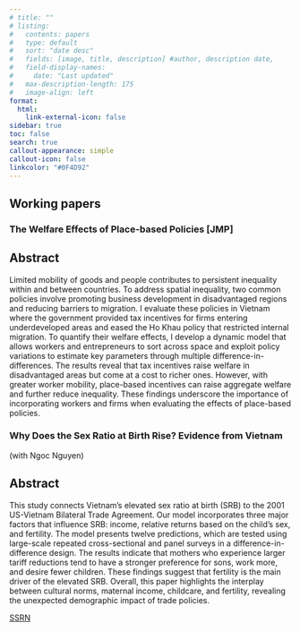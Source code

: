 ```yaml
---
# title: ""
# listing:
#   contents: papers
#   type: default
#   sort: "date desc"
#   fields: [image, title, description] #author, description date, 
#   field-display-names:
#     date: "Last updated"
#   max-description-length: 175
#   image-align: left
format:
  html:
    link-external-icon: false
sidebar: true
toc: false 
search: true
callout-appearance: simple
callout-icon: false
linkcolor: "#0F4D92"
---
```


## Working papers

### The Welfare Effects of Place-based Policies \[JMP\]

::: {.callout-note collapse="true"}
## Abstract

Limited mobility of goods and people contributes to persistent inequality within and between countries. To address spatial inequality, two common policies involve promoting business development in disadvantaged regions and reducing barriers to migration. I evaluate these policies in Vietnam where the government provided tax incentives for firms entering underdeveloped areas and eased the Ho Khau policy that restricted internal migration. To quantify their welfare effects, I develop a dynamic model that allows workers and entrepreneurs to sort across space and exploit policy variations to estimate key parameters through multiple difference-in-differences. The results reveal that tax incentives raise welfare in disadvantaged areas but come at a cost to richer ones. However, with greater worker mobility, place-based incentives can raise aggregate welfare and further reduce inequality. These findings underscore the importance of incorporating workers and firms when evaluating the effects of place-based policies.

<!-- [Download Full Paper (PDF)](www.example.com/link-to-pdf) -->

<!-- #### Press Coverage -->

<!-- 1. [Title of Press Coverage 1](link-to-press-coverage-1) -->

<!-- 2. [Title of Press Coverage 2](link-to-press-coverage-2) -->

<!-- 3. [Title of Press Coverage 3](link-to-press-coverage-3) -->
:::

### Why Does the Sex Ratio at Birth Rise? Evidence from Vietnam

(with Ngoc Nguyen)

::: {.callout-note collapse="true"}
## Abstract

This study connects Vietnam's elevated sex ratio at birth (SRB) to the 2001 US-Vietnam Bilateral Trade Agreement. Our model incorporates three major factors that influence SRB: income, relative returns based on the child's sex, and fertility. The model presents twelve predictions, which are tested using large-scale repeated cross-sectional and panel surveys in a difference-in-difference design. The results indicate that mothers who experience larger tariff reductions tend to have a stronger preference for sons, work more, and desire fewer children. These findings suggest that fertility is the main driver of the elevated SRB. Overall, this paper highlights the interplay between cultural norms, maternal income, childcare, and fertility, revealing the unexpected demographic impact of trade policies.

[SSRN](https://papers.ssrn.com/sol3/papers.cfm?abstract_id=4582123)
:::


